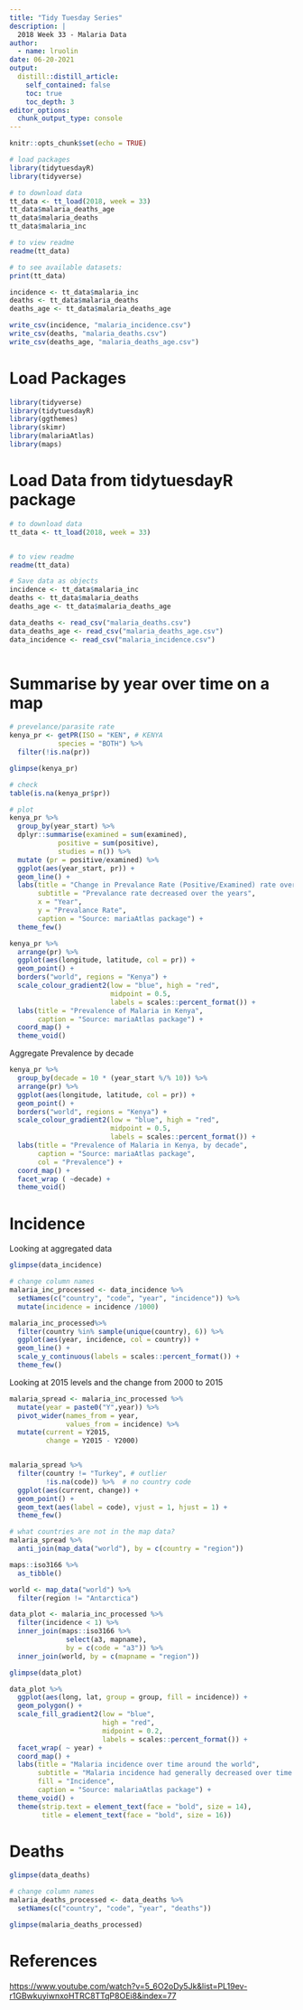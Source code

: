```yaml
---
title: "Tidy Tuesday Series"
description: |
  2018 Week 33 - Malaria Data
author:
  - name: lruolin
date: 06-20-2021
output:
  distill::distill_article:
    self_contained: false
    toc: true
    toc_depth: 3
editor_options: 
  chunk_output_type: console
---
```



```r
knitr::opts_chunk$set(echo = TRUE)

# load packages
library(tidytuesdayR)
library(tidyverse)

# to download data
tt_data <- tt_load(2018, week = 33)
tt_data$malaria_deaths_age 
tt_data$malaria_deaths
tt_data$malaria_inc

# to view readme
readme(tt_data)

# to see available datasets:
print(tt_data)

incidence <- tt_data$malaria_inc
deaths <- tt_data$malaria_deaths
deaths_age <- tt_data$malaria_deaths_age 

write_csv(incidence, "malaria_incidence.csv")
write_csv(deaths, "malaria_deaths.csv")
write_csv(deaths_age, "malaria_deaths_age.csv")
```

# Load Packages

```r
library(tidyverse)
library(tidytuesdayR)
library(ggthemes)
library(skimr)
library(malariaAtlas)
library(maps)

```


# Load Data from tidytuesdayR package

```r

# to download data
tt_data <- tt_load(2018, week = 33)


# to view readme
readme(tt_data)

# Save data as objects
incidence <- tt_data$malaria_inc
deaths <- tt_data$malaria_deaths
deaths_age <- tt_data$malaria_deaths_age 
```

```r
data_deaths <- read_csv("malaria_deaths.csv")
data_deaths_age <- read_csv("malaria_deaths_age.csv")
data_incidence <- read_csv("malaria_incidence.csv")



```

# Summarise by year over time on a map

```r
# prevelance/parasite rate
kenya_pr <- getPR(ISO = "KEN", # KENYA
            species = "BOTH") %>% 
  filter(!is.na(pr))

glimpse(kenya_pr)

# check
table(is.na(kenya_pr$pr))

# plot
kenya_pr %>% 
  group_by(year_start) %>% 
  dplyr::summarise(examined = sum(examined),
            positive = sum(positive),
            studies = n()) %>% 
  mutate (pr = positive/examined) %>% 
  ggplot(aes(year_start, pr)) +
  geom_line() +
  labs(title = "Change in Prevalance Rate (Positive/Examined) rate over the years",
       subtitle = "Prevalance rate decreased over the years",
       x = "Year",
       y = "Prevalance Rate",
       caption = "Source: mariaAtlas package") +
  theme_few()
```

```r
kenya_pr %>% 
  arrange(pr) %>% 
  ggplot(aes(longitude, latitude, col = pr)) +
  geom_point() +
  borders("world", regions = "Kenya") +
  scale_colour_gradient2(low = "blue", high = "red", 
                         midpoint = 0.5, 
                         labels = scales::percent_format()) +
  labs(title = "Prevalence of Malaria in Kenya",
       caption = "Source: mariaAtlas package") +
  coord_map() +
  theme_void()
```

Aggregate Prevalence by decade

```r
kenya_pr %>% 
  group_by(decade = 10 * (year_start %/% 10)) %>% 
  arrange(pr) %>% 
  ggplot(aes(longitude, latitude, col = pr)) +
  geom_point() +
  borders("world", regions = "Kenya") +
  scale_colour_gradient2(low = "blue", high = "red", 
                         midpoint = 0.5, 
                         labels = scales::percent_format()) +
  labs(title = "Prevalence of Malaria in Kenya, by decade",
       caption = "Source: mariaAtlas package",
       col = "Prevalence") +
  coord_map() +
  facet_wrap ( ~decade) +
  theme_void()
```

# Incidence

Looking at aggregated data

```r
glimpse(data_incidence)

# change column names
malaria_inc_processed <- data_incidence %>% 
  setNames(c("country", "code", "year", "incidence")) %>% 
  mutate(incidence = incidence /1000)

malaria_inc_processed%>% 
  filter(country %in% sample(unique(country), 6)) %>% 
  ggplot(aes(year, incidence, col = country)) +
  geom_line() +
  scale_y_continuous(labels = scales::percent_format()) +
  theme_few()

```

Looking at 2015 levels and the change from 2000 to 2015
```r
malaria_spread <- malaria_inc_processed %>% 
  mutate(year = paste0("Y",year)) %>% 
  pivot_wider(names_from = year,
              values_from = incidence) %>% 
  mutate(current = Y2015,
         change = Y2015 - Y2000)


malaria_spread %>% 
  filter(country != "Turkey", # outlier
         !is.na(code)) %>%  # no country code
  ggplot(aes(current, change)) +
  geom_point() +
  geom_text(aes(label = code), vjust = 1, hjust = 1) +
  theme_few()

```



```r
# what countries are not in the map data?
malaria_spread %>% 
  anti_join(map_data("world"), by = c(country = "region"))

maps::iso3166 %>% 
  as_tibble()

world <- map_data("world") %>% 
  filter(region != "Antarctica")

data_plot <- malaria_inc_processed %>% 
  filter(incidence < 1) %>% 
  inner_join(maps::iso3166 %>% 
              select(a3, mapname), 
              by = c(code = "a3")) %>% 
  inner_join(world, by = c(mapname = "region")) 

glimpse(data_plot)

data_plot %>% 
  ggplot(aes(long, lat, group = group, fill = incidence)) +
  geom_polygon() +
  scale_fill_gradient2(low = "blue",
                       high = "red",
                       midpoint = 0.2,
                       labels = scales::percent_format()) +
  facet_wrap( ~ year) +
  coord_map() +
  labs(title = "Malaria incidence over time around the world",
       subtitle = "Malaria incidence had generally decreased over time.", 
       fill = "Incidence",
       caption = "Source: malariaAtlas package") +
  theme_void() +
  theme(strip.text = element_text(face = "bold", size = 14),
        title = element_text(face = "bold", size = 16))


```


# Deaths


```r
glimpse(data_deaths)

# change column names
malaria_deaths_processed <- data_deaths %>% 
  setNames(c("country", "code", "year", "deaths")) 

glimpse(malaria_deaths_processed)

```


# References

<https://www.youtube.com/watch?v=5_6O2oDy5Jk&list=PL19ev-r1GBwkuyiwnxoHTRC8TTqP8OEi8&index=77> 


